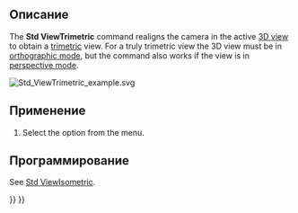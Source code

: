 <languages/>

{{Docnav/ru
|[[Std_ViewDimetric/ru|Команда "Диметрическая"]]
|[[Std_ViewHome/ru|Команда "Домой"]]
|[[Std_View_Menu/ru|Меню "Вид"]]
|IconL=Std_ViewDimetric.svg
|IconR=Std_ViewHome.svg
|IconC=Freecad.svg
}}

{{GuiCommand/ru
|Name/ru=Триметрическая
|Name=Std_ViewTrimetric
|MenuLocation=Вид → Стандартные виды‏‎ → Axonometric → Триметрическая
|Workbenches=Все
|SeeAlso=[[Std_ViewIsometric/ru|Изометрическая]], [[Std_ViewDimetric/ru|Диметрическая]]
}}

<span id="Description"></span>
==Описание==

The '''Std ViewTrimetric''' command realigns the camera in the active [[3D_view|3D view]] to obtain a [https://en.wikipedia.org/wiki/Axonometric_projection#Three_types trimetric] view. For a truly trimetric view the 3D view must be in [[Std_OrthographicCamera|orthographic mode]], but the command also works if the view is in [[Std_PerspectiveCamera|perspective mode]].

[[Image:Std_ViewTrimetric_example.svg]]
{{Caption|The [[Std_AxisCross|axis cross]] and a cube in trimetric view}}

<span id="Usage"></span>
==Применение==

# Select the {{MenuCommand|View → Standard views → Axonometric → [[Image:Std_ViewTrimetric.svg|16px]] Trimetric}} option from the menu.

<span id="Scripting"></span>
==Программирование==

See [[Std_ViewIsometric#Scripting|Std ViewIsometric]].


{{Docnav/ru
|[[Std_ViewDimetric/ru|Команда "Диметрическая"]]
|[[Std_ViewHome/ru|Команда "Домой"]]
|[[Std_View_Menu/ru|Меню "Вид"]]
|IconL=Std_ViewDimetric.svg
|IconR=Std_ViewHome.svg
|IconC=Freecad.svg
}}

{{Std_Base_navi{{#translation:}}}}
{{Userdocnavi{{#translation:}}}}